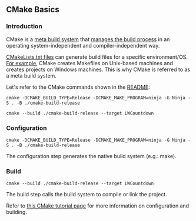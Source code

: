 == CMake Basics ==

=== Introduction ===
CMake is a [https://www.jetbrains.com/help/clion/quick-cmake-tutorial.html#new-project meta build system]
that [https://medium.com/@onur.dundar1/cmake-tutorial-585dd180109b manages the build process] in
an operating system-independent and compiler-independent way.

[https://www.jetbrains.com/help/clion/quick-cmake-tutorial.html#new-project CMakeLists.txt files]
can generate build files for a specific environment/OS.
[https://medium.com/@onur.dundar1/cmake-tutorial-585dd180109b For example], CMake creates Makefiles
on Unix-based machines and creates projects on Windows machines. This is why CMake is referred to
as a meta build system.

Let's refer to the CMake commands shown in the [[../README.md|README]]:

<code> cmake -DCMAKE_BUILD_TYPE=Release -DCMAKE_MAKE_PROGRAM=ninja -G Ninja -S . -B ./cmake-build-release</code>

<code>cmake --build ./cmake-build-release --target LWCountdown</code>


=== Configuration ===
<code> cmake -DCMAKE_BUILD_TYPE=Release -DCMAKE_MAKE_PROGRAM=ninja -G Ninja -S . -B ./cmake-build-release</code>

The configuration step generates the native build system (e.g.: make).


=== Build ===
<code>cmake --build ./cmake-build-release --target LWCountdown</code>

The build step calls the build system to compile or link the project.

Refer to
[https://cmake.org/cmake/help/latest/guide/tutorial/A%20Basic%20Starting%20Point.html#build-and-run this CMake tutorial page]
for more information on configuration and building.
